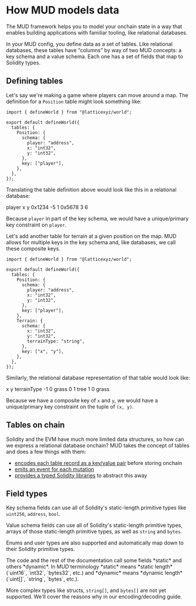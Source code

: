 
# How MUD models data

The MUD framework helps you to model your onchain state in a way that enables building applications with familiar tooling, like relational databases.

In your MUD config, you define data as a set of tables. Like relational databases, these tables have “columns” by way of two MUD concepts: a key schema and a value schema. Each one has a set of fields that map to Solidity types.

## Defining tables

Let's say we're making a game where players can move around a map. The definition for a `Position` table might look something like:

<CollapseCode>

```tsx filename="mud.config.ts" {5-12} showLineNumbers
import { defineWorld } from "@latticexyz/world";

export default defineWorld({
  tables: {
    Position: {
      schema: {
        player: "address",
        x: "int32",
        y: "int32",
      },
      key: ["player"],
    },
  },
});
```

</CollapseCode>

Translating the table definition above would look like this in a relational database:

<MUDTable>
  <thead>
    <tr>
      <th>player</th>
      <th>x</th>
      <th>y</th>
    </tr>
  </thead>
  <tbody>
    <tr>
      <th>0x1234</th>
      <td>-5</td>
      <td>1</td>
    </tr>
    <tr>
      <th>0x5678</th>
      <td>3</td>
      <td>6</td>
    </tr>
  </tbody>
</MUDTable>

Because `player` in part of the key schema, we would have a unique/primary key constraint on `player`.

Let's add another table for terrain at a given position on the map. MUD allows for multiple keys in the key schema and, like databases, we call these composite keys.

<CollapseCode>

```tsx filename="mud.config.ts" {13-20} showLineNumbers
import { defineWorld } from "@latticexyz/world";

export default defineWorld({
  tables: {
    Position: {
      schema: {
        player: "address",
        x: "int32",
        y: "int32",
      },
      key: ["player"],
    },
    Terrain: {
      schema: {
        x: "int32",
        y: "int32",
        terrainType: "string",
      },
      key: ["x", "y"],
    },
  },
});
```

</CollapseCode>

Similarly, the relational database representation of that table would look like:

<MUDTable>
  <thead>
    <tr>
      <th>x</th>
      <th>y</th>
      <th>terrainType</th>
    </tr>
  </thead>
  <tbody>
    <tr>
      <th>-1</th>
      <th>0</th>
      <td>grass</td>
    </tr>
    <tr>
      <th>0</th>
      <th>1</th>
      <td>tree</td>
    </tr>
    <tr>
      <th>1</th>
      <th>0</th>
      <td>grass</td>
    </tr>
  </tbody>
</MUDTable>

Because we have a composite key of `x` and `y`, we would have a unique/primary key constraint on the tuple of `(x, y)`.

## Tables on chain

Solidity and the EVM have much more limited data structures, so how can we express a relational database onchain? MUD takes the concept of tables and does a few things with them:

- [encodes each table record as a key/value pair](./encoding) before storing onchain
- [emits an event for each mutation](/guides/replicating-onchain-state)
- [provides a typed Solidity libraries](./table-libraries) to abstract this away

## Field types

Key schema fields can use all of Solidity's static-length primitive types like `uint256`, `address`, `bool`.

Value schema fields can use all of Solidity's static-length primitive types, arrays of those static-length primitive types, as well as `string` and `bytes`.

Enums and user types are also supported and automatically map down to their Solidity primitive types.

<Callout type="info" emoji="ⓘ">
  The code and the rest of the documentation call some fields *static* and others *dynamic*. In MUD terminology *static*
  means *static length* (`uint16`, `int32`, `bytes32`, etc.) and *dynamic* means *dynamic length* (`uint[]`, `string`,
  `bytes`, etc.).
</Callout>

More complex types like structs, `string[]`, and `bytes[]` are not yet supported. We'll cover the reasons why in our encoding/decoding guide.
